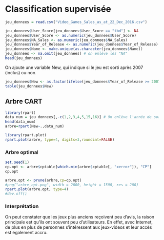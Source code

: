 # Classification supervisée

```r
jeu_donnees = read.csv("Video_Games_Sales_as_at_22_Dec_2016.csv")

jeu_donnees$User_Score[jeu_donnees$User_Score == "tbd"] <- NA
jeu_donnees$User_Score <- as.numeric(jeu_donnees$User_Score)
jeu_donnees$NA_Sales <- as.numeric(jeu_donnees$NA_Sales)
jeu_donnees$Year_of_Release <- as.numeric(jeu_donnees$Year_of_Release)
jeu_donnees$Name <- make.unique(as.character(jeu_donnees$Name))
jeu_donnees <- na.omit(jeu_donnees) # on enlève les "NA"
head(jeu_donnees)
```

On ajoute une variable New, qui indique si le jeu est sorti après 2007 (inclus) ou non.

```r
jeu_donnees$New <- as.factor(ifelse(jeu_donnees$Year_of_Release >= 2007, 1, 0))
table(jeu_donnees$New)
```

## Arbre CART

```r
library(rpart)
data_num = jeu_donnees[,-c(1,2,3,4,5,15,16)] # On enlève l'année de sortie des jeux qui explique entièrement la variable New
head(data_num)
arbre=rpart(New~.,data_num)
```

```r
library(rpart.plot)
rpart.plot(arbre, type=4, digits=3,roundint=FALSE)
```

### Arbre optimal

```r
set.seed(1)
cp.opt <- arbre$cptable[which.min(arbre$cptable[, "xerror"]), "CP"]
cp.opt
```

```r
arbre.opt <- prune(arbre,cp=cp.opt)
#png("arbre_opt.png", width = 2000, height = 1500, res = 200)
rpart.plot(arbre.opt, type=4)
#dev.off()
```

### Interprétation

On peut constater que les jeux plus anciens reçoivent peu d'avis, la raison principale est qu'ils ont souvent peu d'utilisateurs. En effet, avec Internet, de plus en plus de personnes s'intéressent aux jeux-videos et leur accès est également accru.
